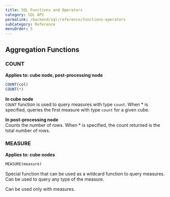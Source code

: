 ```yaml
---
title: SQL Functions and Operators
category: SQL API
permalink: /backend/sql/reference/functions-operators
subCategory: Reference
menuOrder: 5
---
```


## Aggregation Functions

### COUNT

**Applies to: cube node, post-processing node**

```sql
COUNT(col)
COUNT(*)
```

**In cube node**   
`COUNT` function is used to query measures with type `count`.
When * is specified, queries the first measure with type `count` for a given cube.


**In post-processing node**    
Counts the number of rows.
When * is specified, the count returned is the total number of rows.



### MEASURE

**Applies to: cube nodes**

```sql
MEASURE(measure)
```

Special function that can be used as a wildcard function to query measures. Can be used to query any type of the measure.

Can be used only with measures.
